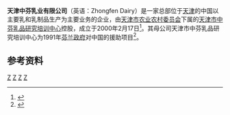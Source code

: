 {{Infobox Company
|company_name       = 天津中芬乳业有限公司
| company_name_en   = Zhongfen Dairy
|company_logo       = File:Zhong_Fen_Dairy_logo.png
| image =  
| image_size = 
| image_caption = 
|company_type       = [[国有企业|国有企业]]
| local_code_name= 
| local_code = 
|market_information = 
|foundation         = 2000年2月17日
|location           = {{CHN}}[[天津市|天津市]][[宁河区|宁河区]]现代产业园区海航东路新华产业科技园A37-30
|key_people         = [[总经理|总经理]]：魏永润
|industry           = [[乳制品|乳品]]生产和销售、奶牛饲养、技术培训
|revenue            = 
| net_income        = 
|assets             = 
|equity             = 
|operating_income   =
|profit             =
| num_employees     = 
|market_value       = 
|P/E ratio          =
|earnings per share =
|Net asset value    =
|accounting_period  =
|parent             = [[天津市中芬乳品研究培训中心|天津市中芬乳品研究培训中心]]
|divisions          =
|major_shareholder  = 天津市中芬乳品研究培训中心
|homepage           = {{URL|http://www.tjzhongfen.cn/}}
|width              = 
}}
'''天津中芬乳业有限公司'''（英语：Zhongfen Dairy）是一家总部位于[[天津|天津]]的中国以主要乳和乳制品生产为主要业务的企业，由[[天津市农业农村委员会|天津市农业农村委员会]]下属的[[天津市中芬乳品研究培训中心|天津市中芬乳品研究培训中心]]控股，成立于2000年2月17日<ref>{{cite web |title=天津中芬乳业有限公司 |url=http://finance.china.com.cn/consume/20121227/1212083.shtml |website=中国网 |accessdate=2012-12-27}}</ref>。其母公司天津市中芬乳品研究培训中心为1991年[[芬兰|芬兰政府]]对中国的援助项目<ref>{{cite web |title=天津弗里生：一个不透明的国企混改项目 |url=https://finance.sina.cn/chanjing/gsxw/2019-09-16/detail-iicezueu6177271.d.html?cre=wappage&mod=r&loc=3&r=9&rfunc=1&tj=none&cref=cj&wm=3236 |website=新浪网 |accessdate=2020-09-16}}</ref>。

== 参考资料 ==
{{Reflist}}

{{中国公司小作品}}
[[Category:总部在天津的中华人民共和国国有公司|Z]]
[[Category:2000年成立的公司|Z]]
[[Category:天津食品公司|Z]]
[[Category:中国乳业公司|Z]]